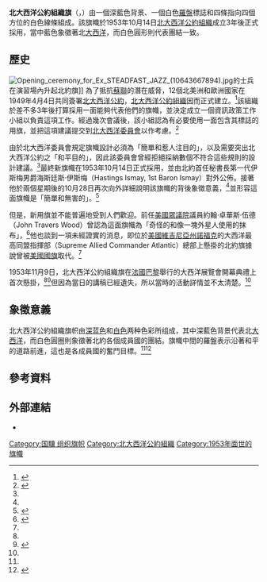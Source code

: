 {{Infobox flag
| Name = 北大西洋公約組織旗<br>North Atlantic Treaty Organization
| Image = Flag of NATO.svg
| Alt = 北大西洋公約組織旗
| Use = 000000
| Proportion = 3:4
| Adoption = 1953年10月14日
| Design = 由一個深藍色（[[彩通|彩通]]280）背景、一個白色羅盤標誌和四條指向四個方位的白色線條組成。
}}

'''北大西洋公約組織旗'''（{{lang-en|Flag of the North Atlantic Treaty Organization}}，{{lang-fr|Drapeau de l'Organisation du traité de l'Atlantique Nord}}）由一個深藍色背景、一個白色[[羅盤|羅盤]]標誌和四條指向四個方位的白色線條組成。該旗幟於1953年10月14日[[北大西洋公約組織|北大西洋公約組織]]成立3年後正式採用，當中藍色象徵著北[[大西洋|大西洋]]，而白色圓形則代表團結一致。

==歷史==
[[File:Opening_ceremony_for_Ex_STEADFAST_JAZZ_(10643667894).jpg|thumb]]的士兵在演習場內升起北約旗]]
為了抵抗[[蘇聯|蘇聯]]的潛在威脅，12個北美洲和歐洲國家在1949年4月4日共同簽署[[北大西洋公約|北大西洋公約]]，[[北大西洋公約組織|北大西洋公約組織]]因而正式建立。<ref>{{Cite journal |title=The Founding of NATO |url=http://www.historytoday.com/richard-cavendish/founding-nato |last=Cavendish |first=Richard |journal=History Today |accessdate=2014年12月17日 |issue=第4期 |year=1999年 |volume=第49卷 |language=en |archive-date=2014年3月6日 |archive-url=https://web.archive.org/web/20140306033918/http://www.historytoday.com/richard-cavendish/founding-nato |dead-url=no }}</ref>該組織於差不多3年後打算採用一面能夠代表他們的旗幟，並決定成立一個資訊政策工作小組以負責這項工作。經過幾次會議後，該小組認為有必要使用一面包含其標誌的用旗，並把這項建議提交到[[北大西洋委員會|北大西洋委員會]]以作考慮。<ref name="NATO">{{Cite web |title=The Birth of the Emblem |url=http://www.nato.int/history/nato-history-emblem.html |accessdate=2014年12月17日 |work=NATO.int |publisher=北大西洋公約組織 |language=en |archiveurl=https://web.archive.org/web/20131205111140/http://www.nato.int/history/nato-history-emblem.html |archivedate=2013年12月5日 |deadurl=yes }}</ref>

由於北大西洋委員會規定旗幟設計必須為「簡單和惹人注目的」，以及需要突出北大西洋公約之「和平目的」，因此該委員會曾經拒絕採納數個不符合這些規則的設計建議。<ref name=NATO/>最終新旗幟在1953年10月14日正式採用，並由北約首任秘書長第一代伊斯梅男爵海斯廷斯·伊斯梅（Hastings Ismay, 1st Baron Ismay）對外公佈。接著他於兩個星期後的10月28日再次向外詳細說明該旗幟的背後象徵意義，<ref name=NATO/>並形容這面旗幟是「簡單和無害的」。<ref>{{Cite news |url=http://content.time.com/time/magazine/article/0,9171,819150,00.html |title=NATO: The Colors |date=1953年11月9日 |accessdate=2014年12月17日 |language=en |quote="It is," said he, "simple and inoffensive." |magazine=時代週刊 |archive-date=2019年10月9日 |archive-url=https://web.archive.org/web/20191009122920/http://content.time.com/time/magazine/article/0,9171,819150,00.html |dead-url=no }}</ref>

但是，新用旗並不能普遍地受到人們歡迎。前任[[美國眾議院|美國眾議院]]議員約翰·卓華斯·伍德（John Travers Wood）曾認為這面旗幟為「奇怪的和像一塊外星人使用的抹布」，<ref name="raps">{{Cite news |url=http://news.google.com/newspapers?nid=1314&dat=19520418&id=dzBWAAAAIBAJ&sjid=7uUDAAAAIBAJ&pg=7170,3197196 |title=Idaho Lawmaker Raps NATO Flag |date=1952年4月18日 |newspaper=The Spokesman-Review |accessdate=2014年12月17日 |agency=美國聯合通訊社 |page=第12頁 |language=en |archive-date=2020年6月22日 |archive-url=https://web.archive.org/web/20200622171646/https://news.google.com/newspapers?nid=1314&dat=19520418&id=dzBWAAAAIBAJ&sjid=7uUDAAAAIBAJ&pg=7170,3197196 }}</ref>他也談到一項未經證實的消息，即位於[[美國|美國]][[維吉尼亞州|維吉尼亞州]][[諾福克_(維吉尼亞州)|諾福克]]的大西洋最高同盟指揮部（Supreme Allied Commander Atlantic）總部上懸掛的北約旗據說曾被[[美國國旗|美國國旗]]取代。<ref name=raps/>

1953年11月9日，北大西洋公約組織旗在[[法國|法國]][[巴黎|巴黎]]舉行的大西洋展覽會開幕典禮上首次懸掛，<ref name=NATO/><ref>{{Cite news |url=http://news.google.com/newspapers?nid=1350&dat=19531110&id=G1lOAAAAIBAJ&sjid=hgAEAAAAIBAJ&pg=3663,4932553 |title=NATO Flag Flown |date=1953年11月10日 |newspaper=Toledo Blade |accessdate=2014年12月17日 |agency=路透通訊社 |page=第2頁 |language=en |archive-date=2020年6月21日 |archive-url=https://web.archive.org/web/20200621185306/https://news.google.com/newspapers?nid=1350&dat=19531110&id=G1lOAAAAIBAJ&sjid=hgAEAAAAIBAJ&pg=3663,4932553 }}</ref>但因為當日的講稿已經遺失，所以當時的活動詳情並不太清楚。<ref name=NATO/>

==象徵意義==
北大西洋公約組織旗帜由[[深蓝色|深蓝色]]和[[白色|白色]]两种色彩所组成，其中深藍色背景代表北[[大西洋|大西洋]]，而白色圓圈則象徵著北約各個成員國的團結。旗幟中間的羅盤表示沿著和平的道路前進，這也是各成員國的奮鬥目標。<ref name=NATO/><ref>{{Cite web |title=Le Drapeau de L'OTAN—The Flag of NATO |url=http://www.cpva.ca/documents_e/cpva/symbols/FA%20NATO%20OTAN.pdf |accessdate=2014年12月17日 |work=CPVA.ca |publisher=Canadian Peacekeeping Veterans Association |language=en |archive-date=2010年6月13日 |archive-url=https://web.archive.org/web/20100613044516/http://www.cpva.ca/documents_e/cpva/symbols/FA%20NATO%20OTAN.pdf |dead-url=no }}</ref>

==參考資料==
{{Reflist | colwidth=30em}}

==外部連結==
{{portal box|紋章及旗幟|軍事}}
* {{FOTW | id=nato | title=北大西洋公約組織旗資訊}}
{{旗幟列表}}
[[Category:国驥



















组织旗帜]]
[[Category:北大西洋公約組織|Category:北大西洋公約組織]]
[[Category:1953年面世的旗幟|Category:1953年面世的旗幟]]